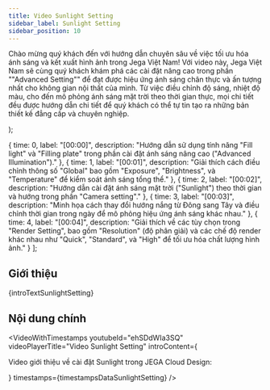```yaml
---
title: Video Sunlight Setting
sidebar_label: Sunlight Setting
sidebar_position: 10
---
```



  <p>
    Chào mừng quý khách đến với hướng dẫn chuyên sâu về việc tối ưu hóa ánh sáng và kết xuất hình ảnh trong Jega Việt Nam! Với video này, Jega Việt Nam sẽ cùng quý khách khám phá các cài đặt nâng cao trong phần ""Advanced Setting"" để đạt được hiệu ứng ánh sáng chân thực và ấn tượng nhất cho không gian nội thất của mình. Từ việc điều chỉnh độ sáng, nhiệt độ màu, cho đến mô phỏng ánh sáng mặt trời theo thời gian thực, mọi chi tiết đều được hướng dẫn chi tiết để quý khách có thể tự tin tạo ra những bản thiết kế đẳng cấp và chuyên nghiệp.
  </p>
);

  { time: 0, label: "[00:00]", description: "Hướng dẫn sử dụng tính năng \"Fill light\" và \"Filling plate\" trong phần cài đặt ánh sáng nâng cao (\"Advanced Illumination\")." },
  { time: 1, label: "[00:01]", description: "Giải thích cách điều chỉnh thông số \"Global\" bao gồm \"Exposure\", \"Brightness\", và \"Temperature\" để kiểm soát ánh sáng tổng thể." },
  { time: 2, label: "[00:02]", description: "Hướng dẫn cài đặt ánh sáng mặt trời (\"Sunlight\") theo thời gian và hướng trong phần \"Camera setting\"." },
  { time: 3, label: "[00:03]", description: "Minh họa cách thay đổi hướng nắng từ Đông sang Tây và điều chỉnh thời gian trong ngày để mô phỏng hiệu ứng ánh sáng khác nhau." },
  { time: 4, label: "[00:04]", description: "Giải thích về các tùy chọn trong \"Render Setting\", bao gồm \"Resolution\" (độ phân giải) và các chế độ render khác nhau như \"Quick\", \"Standard\", và \"High\" để tối ưu hóa chất lượng hình ảnh." }
];

## Giới thiệu

{introTextSunlightSetting}

## Nội dung chính

<VideoWithTimestamps
  youtubeId="ehSDdWIa3SQ"
  videoPlayerTitle="Video Sunlight Setting"
  introContent={<p>Video giới thiệu về cài đặt Sunlight trong JEGA Cloud Design:</p>}
  timestamps={timestampsDataSunlightSetting}
/>
